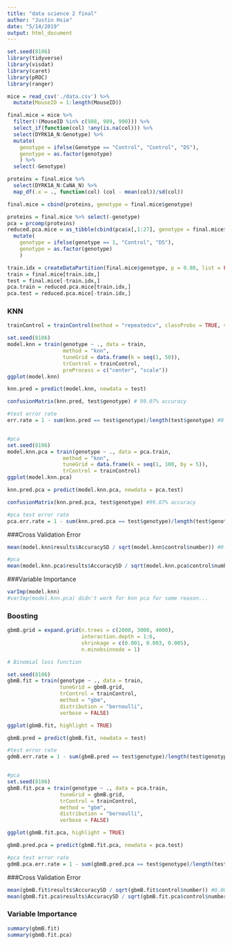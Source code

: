```yaml
---
title: "data science 2 final"
author: "Justin Hsie"
date: "5/14/2019"
output: html_document
---
```


```r
set.seed(8106)
library(tidyverse)
library(visdat)
library(caret)
library(pROC)
library(ranger)

mice = read_csv('./data.csv') %>% 
  mutate(MouseID = 1:length(MouseID))

final.mice = mice %>% 
  filter(!(MouseID %in% c(988, 989, 990))) %>% 
  select_if(function(col) !any(is.na(col))) %>% 
  select(DYRK1A_N:Genotype) %>% 
  mutate(
    genotype = ifelse(Genotype == "Control", "Control", "DS"),
    genotype = as.factor(genotype)
    ) %>% 
  select(-Genotype)

proteins = final.mice %>% 
  select(DYRK1A_N:CaNA_N) %>% 
  map_df(.x = ., function(col) (col - mean(col))/sd(col))

final.mice = cbind(proteins, genotype = final.mice$genotype)

proteins = final.mice %>% select(-genotype)
pca = prcomp(proteins)
reduced.pca.mice = as_tibble(cbind(pca$x[,1:27], genotype = final.mice$genotype)) %>% 
  mutate(
    genotype = ifelse(genotype == 1, "Control", "DS"),
    genotype = as.factor(genotype)
    )

train.idx = createDataPartition(final.mice$genotype, p = 0.80, list = FALSE, times = 1)
train = final.mice[train.idx,]
test = final.mice[-train.idx,]
pca.train = reduced.pca.mice[train.idx,]
pca.test = reduced.pca.mice[-train.idx,]
```

### KNN

```r
trainControl = trainControl(method = "repeatedcv", classProbs = TRUE, verboseIter = TRUE)

set.seed(8106)
model.knn = train(genotype ~ ., data = train,
                  method = "knn",
                  tuneGrid = data.frame(k = seq(1, 50)),
                  trControl = trainControl,
                  preProcess = c("center", "scale"))
ggplot(model.knn)

knn.pred = predict(model.knn, newdata = test)

confusionMatrix(knn.pred, test$genotype) # 99.07% accuracy

#test error rate
err.rate = 1 - sum(knn.pred == test$genotype)/length(test$genotype) #0.009302326


#pca
set.seed(8106)
model.knn.pca = train(genotype ~ ., data = pca.train,
                  method = "knn",
                  tuneGrid = data.frame(k = seq(1, 100, by = 5)),
                  trControl = trainControl)
ggplot(model.knn.pca)

knn.pred.pca = predict(model.knn.pca, newdata = pca.test)

confusionMatrix(knn.pred.pca, test$genotype) #99.07% accuracy

#pca test error rate 
pca.err.rate = 1 - sum(knn.pred.pca == test$genotype)/length(test$genotype) #0.009302326
```

###Cross Validation Error

```r
mean(model.knn$results$AccuracySD / sqrt(model.knn$control$number)) #0.008864273

#pca
mean(model.knn.pca$results$AccuracySD / sqrt(model.knn.pca$control$number)) #0.01276323
```

###Variable Importance

```r
varImp(model.knn)
#varImp(model.knn.pca) didn't work for knn pca for some reason...
```


### Boosting

```r
gbmB.grid = expand.grid(n.trees = c(2000, 3000, 4000),
                        interaction.depth = 1:6,
                        shrinkage = c(0.001, 0.003, 0.005),
                        n.minobsinnode = 1)

# Binomial loss function

set.seed(8106)
gbmB.fit = train(genotype ~ ., data = train, 
                 tuneGrid = gbmB.grid,
                 trControl = trainControl,
                 method = "gbm",
                 distribution = "bernoulli",
                 verbose = FALSE)

ggplot(gbmB.fit, highlight = TRUE)

gbmB.pred = predict(gbmB.fit, newdata = test)

#test error rate
gdmB.err.rate = 1 - sum(gbmB.pred == test$genotype)/length(test$genotype) #0.009302326


#pca
set.seed(8106)
gbmB.fit.pca = train(genotype ~ ., data = pca.train, 
                 tuneGrid = gbmB.grid,
                 trControl = trainControl,
                 method = "gbm",
                 distribution = "bernoulli",
                 verbose = FALSE)

ggplot(gbmB.fit.pca, highlight = TRUE)

gbmB.pred.pca = predict(gbmB.fit.pca, newdata = pca.test)

#pca test error rate
gdmB.pca.err.rate = 1 - sum(gbmB.pred.pca == test$genotype)/length(test$genotype) #0.04186047


```

###Cross Validation Error

```r
mean(gbmB.fit$results$AccuracySD / sqrt(gbmB.fit$control$number)) #0.005370817
mean(gbmB.fit.pca$results$AccuracySD / sqrt(gbmB.fit.pca$control$number)) #0.009174903

```

### Variable Importance

```r
summary(gbmB.fit)
summary(gbmB.fit.pca)
```




